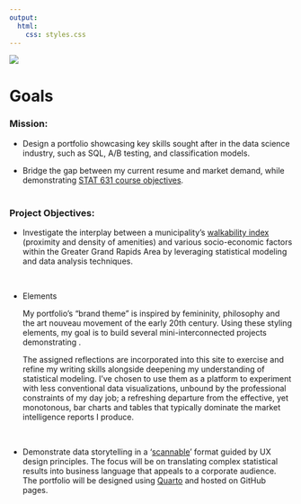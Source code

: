 ```yaml
---
output:
  html:
    css: styles.css
---
```


![](/images/logos/logo_white.png)

# **Goals**

### **Mission:**

-   Design a portfolio showcasing key skills sought after in the data science industry, such as SQL, A/B testing, and classification models.

-   Bridge the gap between my current resume and market demand, while demonstrating [STAT 631 course objectives](https://dykesb.netlify.app/courses/sta631/#course-objectives){target="_blank"}.\
    \

### **Project Objectives:**

-   Investigate the interplay between a municipality's [walkability index](https://edg.epa.gov/metadata/catalog/search/resource/details.page?uuid=%7B251AFDD9-23A7-4068-9B27-A3048A7E6012%7D){target="_blank"} (proximity and density of amenities) and various socio-economic factors within the Greater Grand Rapids Area by leveraging statistical modeling and data analysis techniques.

\

-   Elements

    My portfolio's "brand theme" is inspired by femininity, philosophy and the art nouveau movement of the early 20th century. Using these styling elements, my goal is to build several mini-interconnected projects demonstrating .

    The assigned reflections are incorporated into this site to exercise and refine my writing skills alongside deepening my understanding of statistical modeling. I've chosen to use them as a platform to experiment with less conventional data visualizations, unbound by the professional constraints of my day job; a refreshing departure from the effective, yet monotonous, bar charts and tables that typically dominate the market intelligence reports I produce.

\

-   Demonstrate data storytelling in a '[scannable](https://uxplanet.org/ux-design-practices-how-to-make-web-interface-scannable-2010125c710e){target="_blank"}' format guided by UX design principles. The focus will be on translating complex statistical results into business language that appeals to a corporate audience. The portfolio will be designed using [Quarto](https://quarto.org/){target="_blank"} and hosted on GitHub pages.
